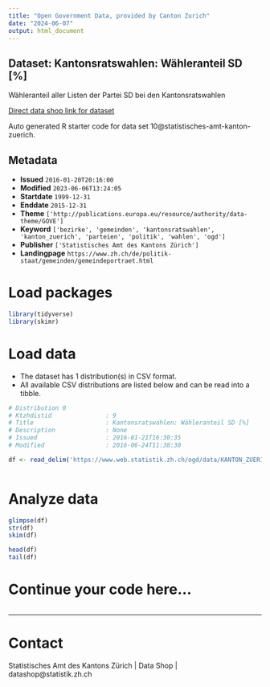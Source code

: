 ```yaml
---
title: "Open Government Data, provided by Canton Zurich"
date: "2024-06-07"
output: html_document
---
```


## Dataset: Kantonsratswahlen: Wähleranteil SD [%]

Wähleranteil aller Listen der Partei SD bei den Kantonsratswahlen

[Direct data shop link for dataset](https://www.zh.ch/de/politik-staat/statistik-daten/datenkatalog.html#/datasets/10@statistisches-amt-kanton-zuerich)

Auto generated R starter code for data set 10@statistisches-amt-kanton-zuerich.

## Metadata

- **Issued** `2016-01-20T20:16:00`
- **Modified** `2023-06-06T13:24:05`
- **Startdate** `1999-12-31`
- **Enddate** `2015-12-31`
- **Theme** `['http://publications.europa.eu/resource/authority/data-theme/GOVE']`
- **Keyword** `['bezirke', 'gemeinden', 'kantonsratswahlen', 'kanton_zuerich', 'parteien', 'politik', 'wahlen', 'ogd']`
- **Publisher** `['Statistisches Amt des Kantons Zürich']`
- **Landingpage** `https://www.zh.ch/de/politik-staat/gemeinden/gemeindeportraet.html`


# Load packages

```r

library(tidyverse)
library(skimr)

```

# Load data

-   The dataset has 1 distribution(s) in CSV format.
-   All available CSV distributions are listed below and can be read into a tibble.

```r

# Distribution 0
# Ktzhdistid               : 9
# Title                    : Kantonsratswahlen: Wähleranteil SD [%]
# Description              : None
# Issued                   : 2016-01-21T16:30:35
# Modified                 : 2016-06-24T11:38:30

df <- read_delim('https://www.web.statistik.zh.ch/ogd/data/KANTON_ZUERICH_439.csv')



```

# Analyze data

```r

glimpse(df)
str(df)
skim(df)

head(df)
tail(df)

```

# Continue your code here...

```r

```

------------------------------------------------------------------------

# Contact

Statistisches Amt des Kantons Zürich | Data Shop | datashop@statistik.zh.ch
